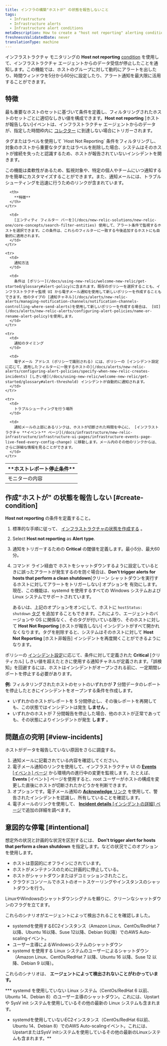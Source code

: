 ```yaml
---
title: インフラの構築"ホストが" の状態を報告しないこと
tags:
  - Infrastructure
  - Infrastructure alerts
  - Infrastructure alert conditions
metaDescription: How to create a "host not reporting" alerting condition for infrastructure monitoring.
freshnessValidatedDate: never
translationType: machine
---
```


インフラストラクチャ モニタリングの **Host not reporting** [condition](/docs/infrastructure/new-relic-infrastructure/configuration/infrastructure-alerts-add-edit-or-view-host-alert-information) を使用して、インフラストラクチャ エージェントからのデータ受信が停止したことを通知します。この機能では、ホストのグループに対して動的にアラートを出したり、時間ウィンドウを5分から60分に設定したり、アラート通知を最大限に活用することができます。

## 特徴

最も重要なホストのセットに基づいて条件を定義し、フィルタリングされたホストのセットごとに適切なしきい値を構成できます。**Host not reporting** \[ホストが報告しない]イベントは、インフラストラクチャ エージェントからのデータが、指定した時間枠内に [コレクター](/docs/accounts-partnerships/education/getting-started-new-relic/glossary#collector) に到達しない場合にトリガーされます。

<Callout variant="caution">
  タグまたはラベルを使用して `Host Not Reporting` 条件をフィルタリングし、対象のホストから重要なタグまたはラベルを削除した場合、システムはそのホストが接続を失ったと認識するため、ホストが報告されていないインシデントを開きます。
</Callout>

この機能は柔軟性があるため、監視対象や、特定の個人やチームにいつ通知するかを簡単にカスタマイズすることができます。また、通知メールには、トラブルシューティングを迅速に行うためのリンクが含まれています。

<table>
  <thead>
    <tr>
      <th style={{ width: "200px" }}>
        **ホストレポート停止条件**
      </th>

      <th>
        **特徴**
      </th>
    </tr>
  </thead>

  <tbody>
    <tr>
      <td>
        モニターの内容
      </td>

      <td>
        [エンティティ フィルター バーを](/docs/new-relic-solutions/new-relic-one/core-concepts/search-filter-entities) 使用して、アラート条件で監視するホストを選択できます。この条件は、これらのフィルターに一致する今後追加するホストにも自動的に適用されます。
      </td>
    </tr>

    <tr>
      <td>
        通知方法
      </td>

      <td>
        条件は [ポリシー](/docs/using-new-relic/welcome-new-relic/get-started/glossary#alert-policy)に含まれます。既存のポリシーを選択することも、インフラストラクチャ監視 UI から電子メール通知を使用して新しいポリシーを作成することもできます。他のタイプの [通知チャネル](/docs/alerts/new-relic-alerts/managing-notification-channels/notification-channels-controlling-where-send-alerts)を使用して新しいポリシーを作成する場合は、 [UI](/docs/alerts/new-relic-alerts/configuring-alert-policies/name-or-rename-alert-policy)を使用します。
      </td>
    </tr>

    <tr>
      <td>
        通知のタイミング
      </td>

      <td>
        電子メール アドレス (ポリシーで識別される) には、ポリシーの [インシデント設定 に応じて、適用したフィルターに一致するホストの](/docs/alerts/new-relic-alerts/configuring-alert-policies/specify-when-new-relic-creates-incidents) [しきい値](/docs/using-new-relic/welcome-new-relic/get-started/glossary#alert-threshold) インシデントが自動的に通知されます。
      </td>
    </tr>

    <tr>
      <td>
        トラブルシューティングを行う場所
      </td>

      <td>
        通知メールの上部にあるリンクは、ホストが切断された時間を中心に、 [インフラストラクチャ **イベント** ページ](/docs/infrastructure/new-relic-infrastructure/infrastructure-ui-pages/infrastructure-events-page-live-feed-every-config-change) に移動します。メール内のその他のリンクからは、さらに詳細な情報を見ることができます。
      </td>
    </tr>
  </tbody>
</table>

## 作成"ホストが" の状態を報告しない [#create-condition]

**Host not reporting** の条件を定義すること。

1. 標準的な手順に従って、 [インフラストラクチャの状態を作成する](/docs/infrastructure/new-relic-infrastructure/configuration/infrastructure-alerts-add-edit-or-view-host-alert-information) 。

2. Select **Host not reporting** as **Alert type**.

3. 通知をトリガーするための **Critical** の閾値を定義します。最小5分、最大60分。

4. コマンド ライン経由で ホストをシャットダウンするように設定しているときに誤ったアラートが発生するのを防ぐ場合は、**Don't trigger alerts for hosts that perform a clean shutdown**\[クリーン シャットダウンを実行するホストに対してアラートをトリガーしない] オプションを 有効にします。現在、この機能は、systemd を使用するすべての Windows システムおよび Linux システムでサポートされています。

   <Callout variant="tip">あるいは、上記のオプションをオンにして、ホストに `hostStatus: shutdown` [タグ](/docs/new-relic-one/use-new-relic-one/core-concepts/use-tags-help-organize-find-your-data/) を追加することもできます。これにより、エージェントのバージョンや OS に関係なく、そのタグが付いている限り、そのホストに対して **Host Not Reporting** \[ホストが報告しない] インシデントがすべて開かれなくなります。タグを削除すると、システムはそのホストに対して **Host Not Reporting** \[ホスト非報告] インシデントを再度開くことができるようになります。</Callout>

ポリシーの [インシデント設定](/docs/alerts/new-relic-alerts/configuring-alert-policies/specify-when-new-relic-creates-incidents)に応じて、条件に対して定義された **Critical** \[クリティカル] しきい値を超えたときに使用する通知チャネルが定義されます。「誤検知」を回避するには、ホストはインシデントがオープンされる前に、一定期間レポートを停止する必要があります。

**例:** フィルタリングされたホストのセットのいずれかが **7** 分間データのレポートを停止したときにインシデントをオープンする条件を作成します。

* いずれかのホストがレポートを 5 分間停止し、その後レポートを再開しても、この状態ではインシデントは発生 **しません** 。
* いずれかのホストが 7 分間報告を停止した場合、他のホストが正常であっても、その状態によりインシデントが発生 **します** 。

## 問題点の究明 [#view-incidents]

ホストがデータを報告していない原因をさらに調査する。

1. 通知メールに記載されている内容を確認してください。
2. 電子メール通知のリンクを使用して、インフラストラクチャ UI の [**Events** \[イベント\] ページ](/docs/infrastructure/new-relic-infrastructure/infrastructure-ui-pages/infrastructure-events-page-live-feed-every-config-change) から環境内の進行中の変更を監視します。たとえば、 **Events** \[イベント] ページを使用すると、root ユーザーがホストの構成を変更した直後にホストが切断されたかどうかを判断できます。
3. オプションです。電子メール通知の [**Acknowledge** リンク](/docs/alerts/new-relic-alerts/reviewing-alert-incidents/acknowledge-alert-incidents) を使用して、警告されたインシデントを認識し、所有していることを確認します。
4. 電子メールのリンクを使用して、 [**Incident details** \[インシデントの詳細\] ページ](/docs/alerts-applied-intelligence/new-relic-alerts/alert-incidents/view-event-details-incidents)で追加の詳細を調べます。

## 意図的な停電 [#intentional]

想定外の状況と計画的な状況を区別するには、 **Don't trigger alert for hosts that perform a clean shutdown** を指定します。などの状況でこのオプションを使用します。

* ホストは意図的にオフラインにされています。
* ホストがメンテナンスのために計画的に停止している。
* ホストがシャットダウンまたはデコミッションされたこと。
* クラウドコンソールでホストのオートスケーリングやインスタンスのシャットダウンを行う。

LinuxやWindowsのシャットダウンシグナルを頼りに、クリーンなシャットダウンのフラグを立てます。

これらのシナリオがエージェントによって検出されることを確認しました。

* systemdを使用するEC2インスタンス（Amazon Linux、CentOs/RedHat 7以降、Ubuntu 16以降、Suse 12以降、Debian 9以降）でのAWS Auto-scalingイベント。
* ユーザー主導によるWindowsシステムのシャットダウン
* systemd を使用する Linux システムのユーザーによるシャットダウン（Amazon Linux、CentOs/RedHat 7 以降、Ubuntu 16 以降、Suse 12 以降、Debian 9 以降）。

これらのシナリオは、 **エージェントによって検出されないことがわかっています。**

*** systemd を使用していない Linux システム（CentOs/RedHat 6 以前、Ubuntu 14、Debian 8）のユーザー主導のシャットダウン。これには、Upstart や SysV init システムを使用しているその他の最新の Linux システムも含まれます。
* systemdを使用していないEC2インスタンス（CentOs/RedHat 6以前、Ubuntu 14、Debian 8）でのAWS Auto-scalingイベント。これには、UpstartまたはSysV initシステムを使用しているその他の最新のLinuxシステムも含まれます。**